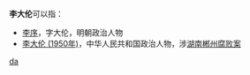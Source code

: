'''李大伦'''可以指：
* [[李序|李序]]，字大伦，明朝政治人物
* [[李大伦_(1950年)|李大伦 (1950年)]]，中华人民共和国政治人物，涉[[湖南郴州腐败案|湖南郴州腐败案]]

{{disambig}}

[[Category:三字李姓人名消歧义|da]]